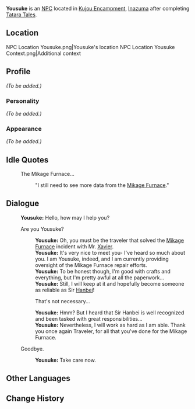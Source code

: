 {{Meta
<!-- REMOVE THIS TEMPLATE AFTER ADDING MISSING INFO -->
|missing_NPC_profile  = yes
}}
{{Character Infobox
|type             = NPC
|image            = NPC Yousuke.png
|region           = Inazuma
}}
'''Yousuke''' {{Lang|ja=陽介}} is an [[NPC]] located in [[Kujou Encampment]], [[Inazuma]] after completing [[Tatara Tales]].

==Location==
<gallery>
NPC Location Yousuke.png|Yousuke's location
NPC Location Yousuke Context.png|Additional context
</gallery>

==Profile==
<!-- detailed story/lore information goes here -->
''(To be added.)''

===Personality===
''(To be added.)''

===Appearance===
''(To be added.)''

==Idle Quotes==
{{Dialogue start}}
: {{DIcon|Idle}} The Mikage Furnace...
:: {{A|VO Yousuke 01.ogg}} "I still need to see more data from the [[Mikage Furnace]]."
{{Dialogue end}}

==Dialogue==
{{Dialogue start}}
:'''Yousuke:''' Hello, how may I help you?
:{{DIcon}} Are you Yousuke?
::'''Yousuke:''' Oh, you must be the traveler that solved the [[Mikage Furnace]] incident with Mr. [[Xavier]].
::'''Yousuke:''' It's very nice to meet you- I've heard so much about you. I am Yousuke, indeed, and I am currently providing oversight of the Mikage Furnace repair efforts.
::'''Yousuke:''' To be honest though, I'm good with crafts and everything, but I'm pretty awful at all the paperwork...
::'''Yousuke:''' Still, I will keep at it and hopefully become someone as reliable as Sir [[Hanbei]]!
::{{DIcon}} That's not necessary...
::'''Yousuke:''' Hmm? But I heard that Sir Hanbei is well recognized and been tasked with great responsibilities...
::'''Yousuke:''' Nevertheless, I will work as hard as I am able. Thank you once again Traveler, for all that you've done for the Mikage Furnace.
:{{DIcon}} Goodbye.
::'''Yousuke:''' Take care now.
{{Dialogue end}}

==Other Languages==
{{Other Languages
|default_hidden = 1
|en      = Yousuke
|zhs     = 阳介
|zhs_rm  = Yángjiè
|zht     = 陽介
|zht_rm  = Yángjiè
|ja      = 陽介
|ja_rm   = Yousuke
|ko      = 요스케
|ko_rm   = Yoseuke
|es      = Yousuke
|fr      = Yousuke
|ru      = Ёсукэ
|th      = Yousuke
|vi      = Yousuke
|de      = Yousuke
|id      = Yousuke
|pt      = Yousuke
|tr      = Yousuke
|it      = Yousuke
}}

==Change History==
{{Change History|2.0}}